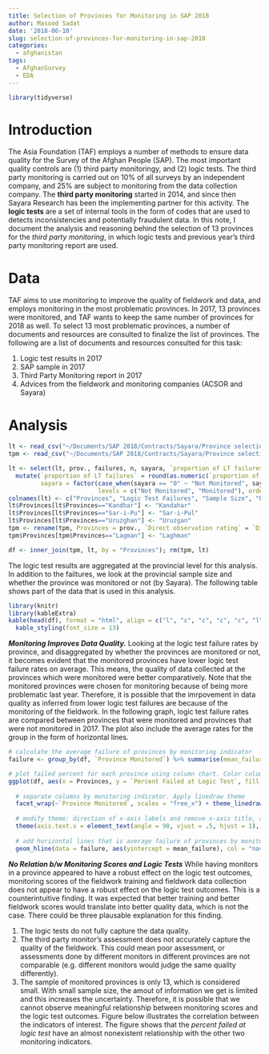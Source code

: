 ```yaml
---
title: Selection of Provinces for Monitoring in SAP 2018
author: Masood Sadat
date: '2018-06-10'
slug: selection-of-provinces-for-monitoring-in-sap-2018
categories:
  - afghanistan
tags:
  - AfghanSurvey
  - EDA
---
```


```r
library(tidyverse)
```

# Introduction

The Asia Foundation (TAF) employs a number of methods to ensure data quality for the Survey of the Afghan People (SAP). The most important quality controls are (1) third party monitoringy, and (2) logic tests. The third party monitoring is carried out on 10% of all surveys by an independent company, and 25% are subject to monitoring from the data collection company. The **third party monitoring** started in 2014, and since then Sayara Research has been the implementing partner for this activity. The **logic tests** are a set of internal tools in the form of codes that are used to detects inconsistencies and potentially fraudulent data. In this note, I document the analysis and reasoning behind the selection of 13 provinces for the _third party monitoring_, in which logic tests and previous year's third party monitoring report are used.

# Data

TAF aims to use monitoring to improve the quality of fieldwork and data, and employs monitoring in the most problematic provinces. In 2017, 13 provinces were monitored, and TAF wants to keep the same number of provinces for 2018 as well. To select 13 most problematic provinces, a number of documents and resources are consulted to finalize the list of provinces. The following are a list of documents and resources consulted for this task:

1. Logic test results in 2017
2. SAP sample in 2017
3. Third Party Monitoring report in 2017
4. Advices from the fieldwork and monitoring companies (ACSOR and Sayara)

# Analysis

```r
lt <- read_csv("~/Documents/SAP 2018/Contracts/Sayara/Province selection based on SAP 2017/SAP 2017 LT report by province.csv", skip = 2)
tpm <- read_csv("~/Documents/SAP 2018/Contracts/Sayara/Province selection based on SAP 2017/sayara scores.csv")

lt <- select(lt, prov., failures, n, sayara, `proportion of LT failures`) %>%
  mutate(`proportion of LT failures` = round(as.numeric(`proportion of LT failures`)*100, 2),
         sayara = factor(case_when(sayara == "0" ~ "Not Monitored", sayara == "1" ~ "Monitored"),
                         levels = c("Not Monitored", "Monitored"), ordered = TRUE))
colnames(lt) <- c("Provinces", "Logic Test Failures", "Sample Size", "Province Monitored", "Percent Failed at Logic Test")
lt$Provinces[lt$Provinces=="Kandhar"] <- "Kandahar"
lt$Provinces[lt$Provinces=="Sar-i-Pu"] <- "Sar-i-Pul"
lt$Provinces[lt$Provinces=="Uruzghan"] <- "Uruzgan"
tpm <- rename(tpm, Provinces = prov., `Direct observation rating` = `Direct observation`)
tpm$Provinces[tpm$Provinces=="Lagman"] <- "Laghman"

df <- inner_join(tpm, lt, by = "Provinces"); rm(tpm, lt)
```

The logic test results are aggregated at the provincial level for this analysis. In addition to the failtures, we look at the provincial sample size and whether the province was monitored or not (by Sayara). The following table shows part of the data that is used in this analysis.

```r
library(knitr)
library(kableExtra)
kable(head(df), format = "html", align = c("l", "c", "c", "c", "c", "l", "c")) %>% 
  kable_styling(font_size = 13)
```

_**Monitoring Improves Data Quality.**_ Looking at the logic test failure rates by province, and disaggregated by whether the provinces are monitored or not, it becomes evident that the monitored provinces have lower logic test failure rates on average. This means, the quality of data collected at the provinces which were monitored were better comparatively. Note that the monitored provinces were chosen for monitoring because of being more problematic last year. Therefore, it is possible that the imrpovement in data quality as inferred from lower logic test failures are because of the monitoring of the fieldwork. In the following graph, logic test failure rates are compared between provinces that were monitored and provinces that were not monitored in 2017. The plot also include the average rates for the group in the form of horizontal lines.

```r
# calculate the average failure of provinces by monitoring indicator
failure <- group_by(df, `Province Monitored`) %>% summarise(mean_failure = mean(`Percent Failed at Logic Test`))

# plot failed percent for each province using column chart. Color columns by monitoring indicator
ggplot(df, aes(x = Provinces, y = `Percent Failed at Logic Test`, fill = `Province Monitored`)) + geom_col() + 
  
  # separate columns by monitoring indicator. Apply linedraw theme
  facet_wrap(~`Province Monitored`, scales = "free_x") + theme_linedraw() + 
  
  # modify theme: direction of x-axis labels and remove x-axis title, and remove legend
  theme(axis.text.x = element_text(angle = 90, vjust = .5, hjust = 1), legend.position = "none") + labs(x = "") + 
  
  # add horizontal lines that is average failure of provinces by monitoring indicator
  geom_hline(data = failure, aes(yintercept = mean_failure), col = "navy")
```

_**No Relation b/w Monitoring Scores and Logic Tests**_ While having monitors in a province appeared to have a robust effect on the logic test outcomes, monitoring scores of the fieldwork training and fieldwork data collection does not appear to have a robust effect on the logic test outcomes. This is a counterintuitive finding. It was expected that better training and better fieldwork scores would translate into better quality data, which is not the case. There could be three plausable explanation for this finding. 

1. The logic tests do not fully capture the data quality. 
2. The third party monitor's assessment does not accurately capture the quality of the fieldwork. This could mean poor assessment, or assessments done by different monitors in different provinces are not comparable (e.g. different monitors would judge the same quality differently).
3. The sample of monitored provinces is only 13, which is considered small. With small sample size, the amout of information we get is limited and this increases the uncertainty. Therefore, it is possible that we cannot observe meaningful relationship between monitoring scores and the logic test outcomes. Figure below illustrates the correlation between the indicators of interest. The figure shows that the _percent failed at logic test_ have an almost nonexistent relationship with the other two monitoring indicators.

